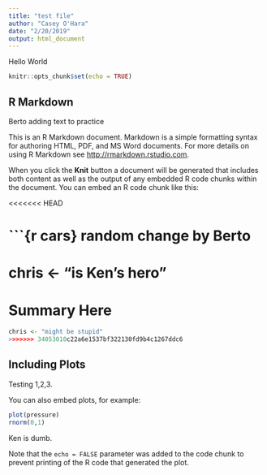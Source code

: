 ```yaml
---
title: "test file"
author: "Casey O'Hara"
date: "2/20/2019"
output: html_document
---
```

Hello World
```r
knitr::opts_chunk$set(echo = TRUE)
```

## R Markdown
Berto adding text to practice

This is an R Markdown document. Markdown is a simple formatting syntax for authoring HTML, PDF, and MS Word documents. For more details on using R Markdown see <http://rmarkdown.rstudio.com>.

When you click the **Knit** button a document will be generated that includes both content as well as the output of any embedded R code chunks within the document. You can embed an R code chunk like this:

<<<<<<< HEAD

```{r cars} random change by Berto
=======

chris <- "is Ken's hero"
=======

Summary Here
=======
```r
chris <- "might be stupid"
>>>>>>> 34053010c22a6e1537bf322130fd9b4c1267ddc6
```

## Including Plots
Testing 1,2,3. 

You can also embed plots, for example:

```r
plot(pressure)
rnorm(0,1)
```
Ken is dumb. 

Note that the `echo = FALSE` parameter was added to the code chunk to prevent printing of the R code that generated the plot.
